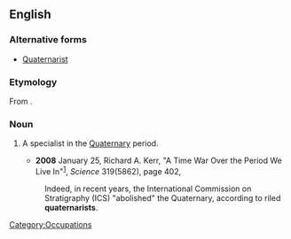 ==English==

===Alternative forms===
*[[Quaternarist]]

===Etymology===
From {{suffix|Quaternary|ist}}.

===Noun===
{{en-noun}}

# {{geology|paleontology}} A specialist in the [[Quaternary]] period.
#*'''2008''' January 25, Richard A. Kerr, "A Time War Over the Period We Live In"<sup>[http://www.sciencemag.org/cgi/content/full/319/5862/402]</sup>, ''Science'' 319(5862), page 402,
#:Indeed, in recent years, the International Commission on Stratigraphy (ICS) "abolished" the Quaternary, according to riled '''quaternarists'''.

[[Category:Occupations]]
